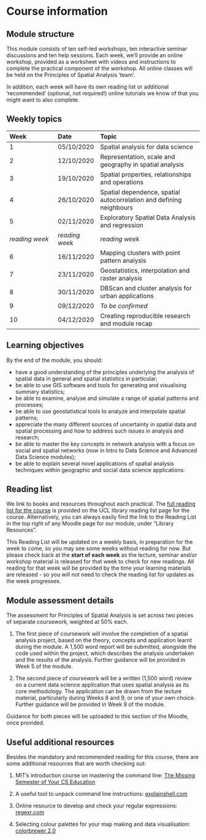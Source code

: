 # Course information {-}

## Module structure {-}
This module consists of ten self-led workshops, ten interactive seminar discussions and ten help sessions. Each week, we'll provide an online workshop, provided as a worksheet with videos and instructions to complete the practical component of the workshop. All online classes will be held on the Principles of Spatial Analysis 'team'.

In addition, each week will have its own reading list or additional 'recommended' (optional, not required!) online tutorials we know of that you might want to also complete.

## Weekly topics {-}
| Week          | Date          | Topic |
| :------ |:-----|:--------------|
| 1             | 05/10/2020    | Spatial analysis for data science |
| 2             | 12/10/2020    | Representation, scale and geography in spatial analysis |
| 3             | 19/10/2020    | Spatial properties, relationships and operations |
| 4             | 26/10/2020    | Spatial dependence, spatial autocorrelation and defining neighbours |
| 5             | 02/11/2020    | Exploratory Spatial Data Analysis and regression |
| *reading week*  | *reading week*  | *reading week* |
| 6             | 16/11/2020    | Mapping clusters with point pattern analysis |
| 7             | 23/11/2020    | Geostatistics, interpolation and raster analysis |
| 8             | 30/11/2020    | DBScan and cluster analysis for urban applications |
| 9             | 09/12/2020    | *To be confirmed * |
| 10            | 04/12/2020    | Creating reproducible research and module recap |

## Learning objectives {-}
By the end of the module, you should:

- have a good understanding of the principles underlying the analysis of spatial data in general and spatial statistics in particular;
-	be able to use GIS software and tools for generating and visualising summary statistics;
-	be able to examine, analyse and simulate a range of spatial patterns and processes;
-	be able to use geostatistical tools to analyze and interpolate spatial patterns;
-	appreciate the many different sources of uncertainty in spatial data and spatial processing and how to address such issues in analysis and research;
-	be able to master the key concepts in network analysis with a focus on social and spatial networks (now in Intro to Data Science and Advanced Data Science modules);
-	be able to explain several novel applications of spatial analysis techniques within geographic and social data science applications.

## Reading list {-}
We link to books and resources throughout each practical. The [full reading list for the course](https://rl.talis.com/3/ucl/lists/3FB0C66A-F603-A402-A31C-28F2DA091AB6.html?lang=en-gb&login=1) is provided on the UCL library reading list page for the course. Alternatively, you can always easily find the link to the Reading List in the top right of any Moodle page for our module, under "Library Resources". 

This Reading List will be updated on a weekly basis, in preparation for the week to come, so you may see some weeks without reading for now. But please check back at the **start of each week** as the lecture, seminar and/or workshop material is released for that week to check for new readings. All reading for that week will be provided by the time your learning materials are released - so you will not need to check the reading list for updates as the week progresses.

## Module assessment details {-}

The assessment for Principles of Spatial Analysis is set across two pieces of separate coursework, weighted at 50% each. 

1) The first piece of coursework will involve the completion of a spatial analysis project, based on the theory, concepts and application learnt during the module. A 1,500 word report will be submitted, alongside the code used within the project, which describes the analysis undertaken and the results of the analysis. Further guidance will be provided in Week 5 of the module.

2) The second piece of coursework will be a written (1,500 word) review on a current data science application that uses spatial analysis as its core methodology. The application can be drawn from the lecture material, particularly during Weeks 8 and 9, or one of your own choice. Further guidance will be provided in Week 9 of the module.

Guidance for both pieces will be uploaded to this section of the Moodle, once provided.

## Useful additional resources {-}
Besides the mandatory and recommended reading for this course, there are some additional resources that are worth checking out:

1. MIT's introduction course on mastering the command line: [The Missing Semester of Your CS Education](https://missing.csail.mit.edu/) 

2. A useful tool to unpack command line instructions: [explainshell.com](https://www.explainshell.com/)

3. Online resource to develop and check your regular expressions: [regexr.com](https://regexr.com/5d21d)

4. Selecting colour palettes for your map making and data visualisation: [colorbrewer 2.0](https://colorbrewer2.org)
